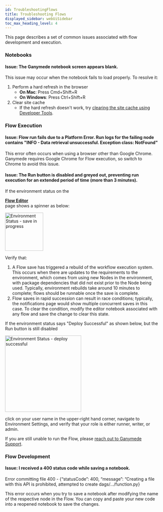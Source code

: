 ```yaml
---
id: TroubleshootingFlows
title: Troubleshooting Flows
displayed_sidebar: webUiSidebar
toc_max_heading_level: 4
---
```



This page describes a set of common issues associated with flow development and execution.

### Notebooks

#### Issue: The Ganymede notebook screen appears blank.

This issue may occur when the notebook fails to load properly. To resolve it:
1. Perform a hard refresh in the browser
    - **On Mac**: Press Cmd+Shift+R
    - **On Windows**: Press Ctrl+Shift+R
2. Clear site cache
    - If the hard refresh doesn't work, try [clearing the site cache using Developer Tools](https://support.google.com/chrome/thread/16531954/clear-cache-for-specific-website-in-google-chrome?hl=en).

### Flow Execution

#### Issue: Flow run fails due to a Platform Error.  Run logs for the failing node contains "INFO - Data retrieval unsuccessful. Exception class: NotFound"

This error often occurs when using a browser other than Google Chrome. Ganymede requires Google Chrome for Flow execution, so switch to Chrome to avoid this issue.

#### Issue: The Run button is disabled and greyed out, preventing run execution for an extended period of time (more than 3 minutes).

If the environment status on the [<div className="button darkblue_button"><BranchesOutlined /> **Flow Editor**</div>](./FlowEditor.mdx) page shows a spinner as below:

<img alt="Environment Status - save in progress" src="https://ganymede-bio.mo.cloudinary.net/apiServer/SaveInProgress_20240331.png" width="125"/>

Verify that: 
1. A Flow save has triggered a rebuild of the workflow execution system.  This occurs when there are updates to the requirements to the environment, which comes from using new Nodes in the environment, with package dependencies that did not exist prior to the Node being used.  Typically, environment rebuilds take around 10 minutes to complete; flows should be runnable once the save is complete.
2. Flow saves in rapid succession can result in race conditions; typically, the notifications page would show multiple concurrent saves in this case.  To clear the condition, modify the editor notebook associated with any flow and save the change to clear this state.

If the environment status says "Deploy Successful" as shown below, but the Run button is still disabled

<img alt="Environment Status - deploy successful" src="https://ganymede-bio.mo.cloudinary.net/apiServer/DeploySuccessful_20240331.png" width="250"/>

click on your user name in the upper-right hand corner, navigate to Environment Settings, and verify that your role is either runner, writer, or admin.

If you are still unable to run the Flow, please [reach out to Ganymede Support](../Support).

### Flow Development

#### Issue: I received a 400 status code while saving a notebook.

Error committing file 400 - \{“statusCode”: 400, “message”: “Creating a file with this API is prohibited, attempted to create dags/…/function.py\}

This error occurs when you try to save a notebook after modifying the name of the respective node in the Flow. You can copy and paste your new code into a reopened notebook to save the changes.
